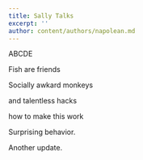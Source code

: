 ```yaml
---
title: Sally Talks
excerpt: ''
author: content/authors/napolean.md
---
```


ABCDE

Fish are friends

Socially awkard monkeys

and talentless hacks

how to make this work

Surprising behavior.

Another update.
